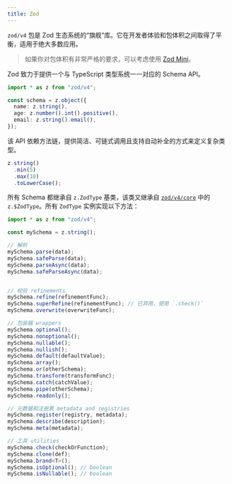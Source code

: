 ```yaml
---
title: Zod
---
```


`zod/v4` 包是 Zod 生态系统的“旗舰”库。它在开发者体验和包体积之间取得了平衡，适用于绝大多数应用。

> 如果你对包体积有非常严格的要求，可以考虑使用 [Zod Mini](/packages/mini)。

Zod 致力于提供一个与 TypeScript 类型系统一一对应的 Schema API。

```ts
import * as z from "zod/v4";

const schema = z.object({
  name: z.string(),
  age: z.number().int().positive(),
  email: z.string().email(),
});
```

该 API 依赖方法链，提供简洁、可链式调用且支持自动补全的方式来定义复杂类型。

```ts
z.string()
  .min(5)
  .max(10)
  .toLowerCase();
```

所有 Schema 都继承自 `z.ZodType` 基类，该类又继承自 [`zod/v4/core`](/packages/core) 中的 `z.$ZodType`。所有 `ZodType` 实例实现以下方法：

```ts
import * as z from "zod/v4";

const mySchema = z.string();

// 解析
mySchema.parse(data);
mySchema.safeParse(data);
mySchema.parseAsync(data);
mySchema.safeParseAsync(data);


// 校验 refinements
mySchema.refine(refinementFunc);
mySchema.superRefine(refinementFunc); // 已弃用，使用 `.check()`
mySchema.overwrite(overwriteFunc);

// 包装器 wrappers
mySchema.optional();
mySchema.nonoptional();
mySchema.nullable();
mySchema.nullish();
mySchema.default(defaultValue);
mySchema.array();
mySchema.or(otherSchema);
mySchema.transform(transformFunc);
mySchema.catch(catchValue);
mySchema.pipe(otherSchema);
mySchema.readonly();

// 元数据和注册表 metadata and registries
mySchema.register(registry, metadata);
mySchema.describe(description);
mySchema.meta(metadata);

// 工具 utilities
mySchema.check(checkOrFunction);
mySchema.clone(def);
mySchema.brand<T>();
mySchema.isOptional(); // boolean
mySchema.isNullable(); // boolean
```